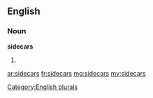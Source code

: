 ==English==

===Noun===
'''sidecars'''

# {{plural of|[[sidecar]]}}

[[Category:English plurals]]

[[ar:sidecars]]
[[fr:sidecars]]
[[mg:sidecars]]
[[my:sidecars]]